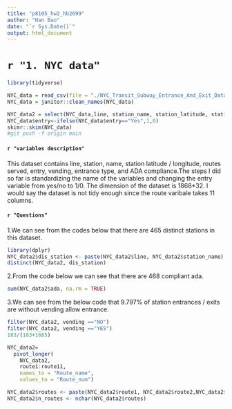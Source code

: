 ```yaml
---
title: "p8105_hw2_hb2699"
author: "Han Bao"
date: "`r Sys.Date()`"
output: html_document
---
```

# `r "1. NYC data"`
```r
library(tidyverse)
```
```r
NYC_data = read_csv(file = "./NYC_Transit_Subway_Entrance_And_Exit_Data.csv")
NYC_data = janitor::clean_names(NYC_data)
```
```r
NYC_data2 = select(NYC_data,line, station_name, station_latitude, station_longitude,entry, vending, entrance_type,ada, route1:route11)
NYC_data$entry<-ifelse(NYC_data$entry=="Yes",1,0)
skimr::skim(NYC_data)
#git push -f origin main
```


#### `r "variables description"`
This dataset contains line, station, name, station latitude / longitude, routes served, entry, vending, entrance type, and ADA compliance.The steps I did so far is standardizing the name of the variables and changing the entry variable from yes/no to 1/0. The dimension of the dataset is 1868*32. I would say the dataset is not tidy enough since the route varibale takes 11 columns.

#### `r "Questions"`
1.We can see from the codes below that there are 465 distinct stations in this dataset.

```r
library(dplyr)
NYC_data2$dis_station <- paste(NYC_data2$line, NYC_data2$station_name)
distinct(NYC_data2, dis_station)
```
2.From the code below we can see that there are 468 compliant ada.
```r
sum(NYC_data2$ada, na.rm = TRUE)
```
3.We can see from the below code that 9.797% of station entrances / exits are without vending allow entrance.
```r
filter(NYC_data2, vending =="NO")
filter(NYC_data2, vending =="YES")
183/(183+1685)
```

```r
NYC_data2= 
  pivot_longer(
    NYC_data2, 
    route1:route11,
    names_to = "Route_name",
    values_to = "Route_num")
```

```r
NYC_data2$routes <- paste(NYC_data2$route1, NYC_data2$route2,NYC_data2$route3,NYC_data2$route4,NYC_data2$route5,NYC_data2$route6,NYC_data2$route7,NYC_data2$route8,NYC_data2$route9,NYC_data2$route10,NYC_data2$route11)
NYC_data2$n_routes <- nchar(NYC_data2$routes)
```

